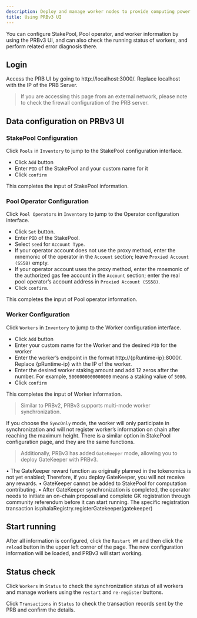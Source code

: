 ```yaml
---
description: Deploy and manage worker nodes to provide computing power on Phala Network.
title: Using PRBv3 UI
---
```



You can configure StakePool, Pool operator, and worker information by using the PRBv3 UI, and can also check the running status of workers, and perform related error diagnosis there.

## Login

Access the PRB UI by going to http://localhost:3000/. Replace localhost with the IP of the PRB Server.

> If you are accessing this page from an external network, please note to check the firewall configuration of the PRB server.

## Data configuration on PRBv3 UI

### StakePool Configuration

Click `Pools` in `Inventory` to jump to the StakePool configuration interface.

* Click `Add` button
* Enter `PID` of the StakePool and your custom name for it
* Click `confirm`

This completes the input of StakePool information.

### Pool Operator Configuration

Click `Pool Operators` in `Inventory` to jump to the Operator configuration interface.

* Click `Set` button.
* Enter `PID` of the StakePool.
* Select `seed` for `Account Type`.
* If your operator account does not use the proxy method, enter the mnemonic of the operator in the `Account` section; leave `Proxied Account (SS58)` empty.
* If your operator account uses the proxy method, enter the mnemonic of the authorized gas fee account in the `Account` section; enter the real pool operator’s account address in `Proxied Account (SS58)`.
* Click `confirm`.

This completes the input of Pool operator information.

### Worker Configuration

Click `Workers` in `Inventory` to jump to the Worker configuration interface.

* Click `Add` button
* Enter your custom name for the Worker and the desired `PID` for the worker
* Enter the worker’s endpoint in the format http://{pRuntime-ip}:8000/. Replace {pRuntime-ip} with the IP of the worker.
* Enter the desired worker staking amount and add 12 zeros after the number. For example, `5000000000000000` means a staking value of `5000`.
* Click `confirm`

This completes the input of Worker information.

> Similar to PRBv2, PRBv3 supports multi-mode worker synchronization.

If you choose the `SyncOnly` mode, the worker will only participate in synchronization and will not register worker’s information on chain after reaching the maximum height. There is a similar option in StakePool configuration page, and they are the same functions.

> Additionally, PRBv3 has added `GateKeeper` mode, allowing you to deploy GateKeeper with PRBv3.

• The GateKeeper reward function as originally planned in the tokenomics is not yet enabled; Therefore, if you deploy GateKeeper, you will not receive any rewards. • GateKeeper cannot be added to StakePool for computation contributing. • After GateKeeper synchronization is completed, the operator needs to initiate an on-chain proposal and complete GK registration through community referendum before it can start running. The specific registration transaction is:phalaRegistry.registerGatekeeper(gatekeeper)

## Start running

After all information is configured, click the `Restart WM` and then click the `reload` button in the upper left corner of the page. The new configuration information will be loaded, and PRBv3 will start working.

## Status check

Click `Workers` in `Status` to check the synchronization status of all workers and manage workers using the `restart` and `re-register` buttons.

Click `Transactions` in `Status` to check the transaction records sent by the PRB and confirm the details.
